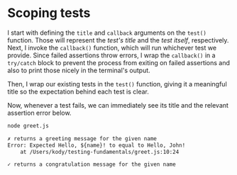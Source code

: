 # Scoping tests

I start with defining the `title` and `callback` arguments on the `test()` function. Those will represent the _test's title_ and the _test itself_, respectively. Next, I invoke the `callback()` function, which will run whichever test we provide. Since failed assertions throw errors, I wrap the `callback()` in a `try/catch` block to prevent the process from exiting on failed assertions and also to print those nicely in the terminal's output.

<CodeFile file="greet.js" range="27-35" highlight="28,31" />

Then, I wrap our existing tests in the `test()` function, giving it a meaningful title so the expectation behind each test is clear.

<CodeFile file="greet.js" range="9-15" highlight="9,13" />

Now, whenever a test fails, we can immediately see its title and the relevant assertion error below.

```sh nonumber
node greet.js
```

```txt nocopy lines=1-3
✗ returns a greeting message for the given name
Error: Expected Hello, ${name}! to equal to Hello, John!
    at /Users/kody/testing-fundamentals/greet.js:10:24

✓ returns a congratulation message for the given name
```
